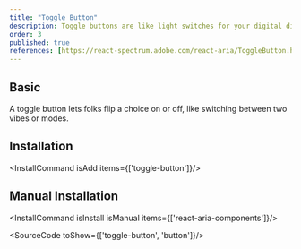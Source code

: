 ```yaml
---
title: "Toggle Button"
description: Toggle buttons are like light switches for your digital digs. Flip 'em on, and they light stuff up; flip 'em off, and it's lights out.
order: 3
published: true
references: [https://react-spectrum.adobe.com/react-aria/ToggleButton.html#props]
---
```



## Basic

A toggle button lets folks flip a choice on or off, like switching between two vibes or modes.
<How toUse="buttons/toggle-button-demo" />

## Installation
<InstallCommand isAdd items={['toggle-button']}/>


## Manual Installation
<InstallCommand isInstall isManual items={['react-aria-components']}/>

<SourceCode toShow={['toggle-button', 'button']}/>

